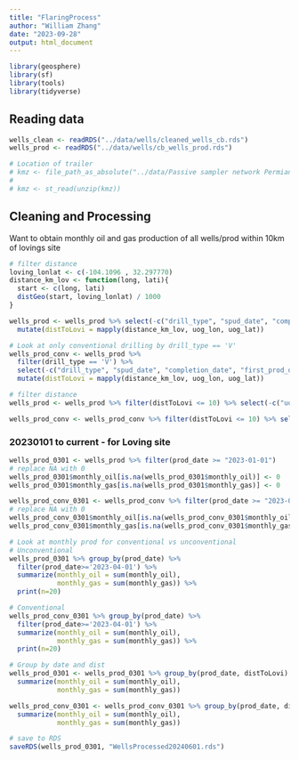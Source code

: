 ```yaml
---
title: "FlaringProcess"
author: "William Zhang"
date: "2023-09-28"
output: html_document
---
```

```r
library(geosphere)
library(sf)
library(tools)
library(tidyverse)
```

## Reading data
```r
wells_clean <- readRDS("../data/wells/cleaned_wells_cb.rds")
wells_prod <- readRDS("../data/wells/cb_wells_prod.rds")
```

```r
# Location of trailer
# kmz <- file_path_as_absolute("../data/Passive sampler network Permian 3.kmz")
# 
# kmz <- st_read(unzip(kmz))
```

## Cleaning and Processing
Want to obtain monthly oil and gas production of all wells/prod within 10km of lovings site
```r
# filter distance
loving_lonlat <- c(-104.1096 , 32.297770)
distance_km_lov <- function(long, lati){
  start <- c(long, lati)
  distGeo(start, loving_lonlat) / 1000
}

wells_prod <- wells_prod %>% select(-c("drill_type", "spud_date", "completion_date", "first_prod_date", "last_prod_date", "Operator.Company.Name"))%>% 
  mutate(distToLovi = mapply(distance_km_lov, uog_lon, uog_lat))

# Look at only conventional drilling by drill_type == 'V'
wells_prod_conv <- wells_prod %>%
  filter(drill_type == 'V') %>%
  select(-c("drill_type", "spud_date", "completion_date", "first_prod_date", "last_prod_date", "Operator.Company.Name"))%>% 
  mutate(distToLovi = mapply(distance_km_lov, uog_lon, uog_lat))
```
```r
# filter distance
wells_prod <- wells_prod %>% filter(distToLovi <= 10) %>% select(-c("uog_lon", "uog_lat", "well_status_p", "well_status", "prod_type_p", "production_type"))

wells_prod_conv <- wells_prod_conv %>% filter(distToLovi <= 10) %>% select(-c("uog_lon", "uog_lat", "well_status_p", "well_status", "prod_type_p", "production_type"))
```


### 20230101 to current - for Loving site
```r
wells_prod_0301 <- wells_prod %>% filter(prod_date >= "2023-01-01")
# replace NA with 0
wells_prod_0301$monthly_oil[is.na(wells_prod_0301$monthly_oil)] <- 0
wells_prod_0301$monthly_gas[is.na(wells_prod_0301$monthly_gas)] <- 0

wells_prod_conv_0301 <- wells_prod_conv %>% filter(prod_date >= "2023-01-01")
# replace NA with 0
wells_prod_conv_0301$monthly_oil[is.na(wells_prod_conv_0301$monthly_oil)] <- 0
wells_prod_conv_0301$monthly_gas[is.na(wells_prod_conv_0301$monthly_gas)] <- 0
```

```r
# Look at monthly prod for conventional vs unconventional
# Unconventional
wells_prod_0301 %>% group_by(prod_date) %>% 
  filter(prod_date>='2023-04-01') %>%
  summarize(monthly_oil = sum(monthly_oil),
            monthly_gas = sum(monthly_gas)) %>%
  print(n=20)

# Conventional
wells_prod_conv_0301 %>% group_by(prod_date) %>% 
  filter(prod_date>='2023-04-01') %>%
  summarize(monthly_oil = sum(monthly_oil),
            monthly_gas = sum(monthly_gas)) %>%
  print(n=20)
```



```r
# Group by date and dist
wells_prod_0301 <- wells_prod_0301 %>% group_by(prod_date, distToLovi) %>% 
  summarize(monthly_oil = sum(monthly_oil),
            monthly_gas = sum(monthly_gas))

wells_prod_conv_0301 <- wells_prod_conv_0301 %>% group_by(prod_date, distToLovi) %>% 
  summarize(monthly_oil = sum(monthly_oil),
            monthly_gas = sum(monthly_gas))
```


```r
# save to RDS
saveRDS(wells_prod_0301, "WellsProcessed20240601.rds")
```

